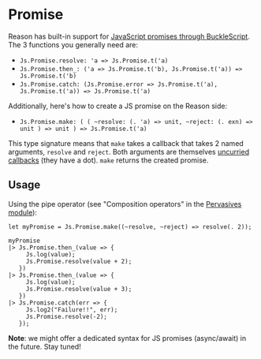 # Promise

Reason has built-in support for [JavaScript promises through BuckleScript](/apis/javascript/latest/js/promise). The 3 functions you generally need are:

- `Js.Promise.resolve: 'a => Js.Promise.t('a)`
- `Js.Promise.then_: ('a => Js.Promise.t('b), Js.Promise.t('a)) => Js.Promise.t('b)`
- `Js.Promise.catch: (Js.Promise.error => Js.Promise.t('a), Js.Promise.t('a)) => Js.Promise.t('a)`

Additionally, here's how to create a JS promise on the Reason side:

- `Js.Promise.make: (
      (
        ~resolve: (. 'a) => unit,
        ~reject: (. exn) => unit
      ) => unit
    ) => Js.Promise.t('a)`

This type signature means that `make` takes a callback that takes 2 named arguments, `resolve` and `reject`. Both arguments are themselves [uncurried callbacks](/docs/reason-compiler/latest/function#Solution:%20Guaranteed%20Uncurrying) (they have a dot). `make` returns the created promise.

## Usage

Using the pipe operator (see "Composition operators" in the [Pervasives module](https://reasonml.github.io/api/Pervasives.html)):

```reason
let myPromise = Js.Promise.make((~resolve, ~reject) => resolve(. 2));

myPromise
|> Js.Promise.then_(value => {
     Js.log(value);
     Js.Promise.resolve(value + 2);
   })
|> Js.Promise.then_(value => {
     Js.log(value);
     Js.Promise.resolve(value + 3);
   })
|> Js.Promise.catch(err => {
     Js.log2("Failure!!", err);
     Js.Promise.resolve(-2);
   });
```

**Note**: we might offer a dedicated syntax for JS promises (async/await) in the future. Stay tuned!
